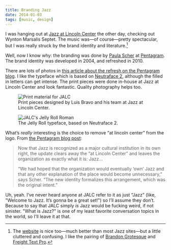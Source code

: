 ```yaml
---
title: Branding Jazz
date: 2014-01-03
tags: [music, design]
---
```


I was hanging out at [Jazz at Lincoln Center](http://jalc.org) the other day, checking out Wynton Marsalis Septet. The music was—of course—pretty spectacular, but I was really struck by the brand identity and literature.[^website]

Well, now I know why: the branding was done by [Paula Scher](http://thegreatdiscontent.com/paula-scher) at [Pentagram][8440-001]. The brand identity was developed in 2004, and refreshed in 2010.

There are lots of photos in [this article about the refresh on the Pentagram blog](http://new.pentagram.com/2013/10/new-work-jazz-at-lincoln-center/). I like the typeface which is based on [Neutraface 2](http://www.houseind.com/fonts/neutraface2), although the filled in letters can get intense. The print pieces were done in-house at Jazz at Lincoln Center and look fantastic. Quality photography helps too.

<div class="wide">
<figure>
    <Image src={jalc} alt="Print material for JALC" />
    <figcaption>Print pieces designed by Luis Bravo and his team at Jazz at Lincoln Center.</figcaption>
</figure>
</div>
<figure>
    <Image src={jalcTypeface} alt="JALC's Jelly Roll Roman" />
    <figcaption>The Jelly Roll typeface, based on Neutraface 2.</figcaption>
</figure>

What’s *really* interesting is the choice to remove “at lincoln center” from the logo. From [the Pentagram blog post](http://new.pentagram.com/2013/10/new-work-jazz-at-lincoln-center/):

> Now that Jazz is recognized as a major cultural institution in its own right, the update clears away the “at Lincoln Center” and leaves the organization as exactly what it is: Jazz&hellip;
>
> “We had hoped that the organization would eventually ‘own’ Jazz and that any other explanation of the place would become unnecessary,” says Scher. “The new identity formalizes this arrangement, which was the original intent.”

Uh, yeah. I’ve never heard anyone at <abbr>JALC</abbr> refer to it as just “Jazz” (like, "Welcome to Jazz. It’s gonna be a great set!") so I’ll assume they don’t. Because to say that <abbr>JALC</abbr> simply *is* Jazz would be fucking weird, if not sinister. "What is Jazz?" is one of my least favorite conversation topics in the world, so I'll leave it at that.

[^website]: The [website](http://jalc.org) is nice too—much better than most Jazz sites—but a little cluttered and confusing. I like the pairing of [Brandon Grotesque][8440-002] and [Freight Text Pro][8440-003].

[8440-001]: http://www.pentagram.com/
[8440-002]: http://www.myfonts.com/fonts/hvdfonts/brandon-grotesque/
[8440-003]: http://www.myfonts.com/fonts/garagefonts/freight-text-pro/

